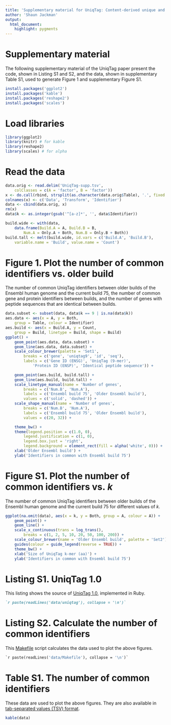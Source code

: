 ```yaml
---
title: 'Supplementary material for UniqTag: Content-derived unique and stable identifiers for gene annotation'
author: 'Shaun Jackman'
output:
  html_document:
    highlight: pygments
---
```


# Supplementary material

The following supplementary material of the UniqTag paper present the code, shown in Listing S1 and S2, and the data, shown in supplementary Table S1, used to generate Figure 1 and supplementary Figure S1.

```r
install.packages('ggplot2')
install.packages('kable')
install.packages('reshape2')
install.packages('scales')
```

# Load libraries
```r
library(ggplot2)
library(knitr) # for kable
library(reshape2)
library(scales) # for alpha
```

# Read the data
```r
data.orig <- read.delim('UniqTag-supp.tsv',
	colClasses = c(A = 'factor', B = 'factor'))
x <- do.call(rbind, strsplit(as.character(data.orig$Table), '.', fixed = TRUE))
colnames(x) <- c('Data', 'Transform', 'Identifier')
data <- cbind(data.orig, x)
rm(x)
data$k <- as.integer(gsub('^[a-z]*', '', data$Identifier))

build.wide <- with(data,
	data.frame(Build.A = A, Build.B = B,
		Num.A = Only.A + Both, Num.B = Only.B + Both))
build.tall <- melt(build.wide, id.vars = c('Build.A', 'Build.B'),
	variable.name = 'Build', value.name = 'Count')
```

# Figure 1. Plot the number of common identifiers vs. older build
The number of common UniqTag identifiers between older builds of the Ensembl human genome and the current build 75, the number of common gene and protein identifiers between builds, and the number of genes with peptide sequences that are identical between builds.
```r
data.subset <- subset(data, data$k == 9 | is.na(data$k))
aes.data <- aes(x = A, y = Both,
	group = Table, colour = Identifier)
aes.build <- aes(x = Build.A, y = Count,
	group = Build, linetype = Build, shape = Build)
ggplot() +
	geom_point(aes.data, data.subset) +
	geom_line(aes.data, data.subset) +
	scale_colour_brewer(palette = 'Set1',
		breaks = c('gene', 'uniqtag9', 'id', 'seq'),
		labels = c('Gene ID (ENSG)', 'UniqTag (9-mer)',
			'Protein ID (ENSP)', 'Identical peptide sequence')) +

	geom_point(aes.build, build.tall) +
	geom_line(aes.build, build.tall) +
	scale_linetype_manual(name = 'Number of genes',
		breaks = c('Num.B', 'Num.A'),
		labels = c('Ensembl build 75', 'Older Ensembl build'),
		values = c('solid', 'dashed')) +
	scale_shape_manual(name = 'Number of genes',
		breaks = c('Num.B', 'Num.A'),
		labels = c('Ensembl build 75', 'Older Ensembl build'),
		values = c(20, 32)) +

	theme_bw() +
	theme(legend.position = c(1.0, 0),
		legend.justification = c(1, 0),
		legend.box.just = 'right',
		legend.background = element_rect(fill = alpha('white', 0))) +
	xlab('Older Ensembl build') +
	ylab('Identifiers in common with Ensembl build 75')
```

# Figure S1. Plot the number of common identifiers vs. *k*
The number of common UniqTag identifiers between older builds of the Ensembl human genome and the current build 75 for different values of *k*.
```r
ggplot(na.omit(data), aes(x = k, y = Both, group = A, colour = A)) +
	geom_point() +
	geom_line() +
	scale_x_continuous(trans = log_trans(),
		breaks = c(1, 2, 5, 10, 20, 50, 100, 200)) +
	scale_colour_brewer(name = 'Older Ensembl build', palette = 'Set2') +
	guides(colour = guide_legend(reverse = TRUE)) +
	theme_bw() +
	xlab('Size of UniqTag k-mer (aa)') +
	ylab('Identifiers in common with Ensembl build 75')
```

# Listing S1. UniqTag 1.0
This listing shows the source of [UniqTag 1.0](data/uniqtag), implemented in Ruby.
```ruby
`r paste(readLines('data/uniqtag'), collapse = '\n')`
```

# Listing S2. Calculate the number of common identifiers
This [Makefile](data/Makefile) script calculates the data used to plot the above figures.
```makefile
`r paste(readLines('data/Makefile'), collapse = '\n')`
```

# Table S1. The number of common identifiers
These data are used to plot the above figures. They are also available in [tab-separated values (TSV) format](UniqTag-supp.tsv).
```r
kable(data)
```
